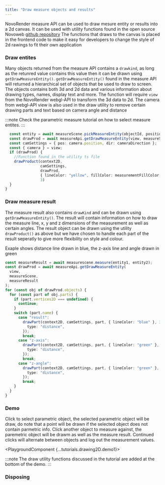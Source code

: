 ```yaml
---
title: "Draw measure objects and results"
---
```



NovoRender measure API can be used to draw mesure entity or results into a 2d canvas.
It can be used with utility functions found in the open source Novoweb [github repository](https://github.com/novorender/novoweb/blob/develop/src/features/engine2D/utils.ts)
The functions that draws to the canvas is placed in the frontend code to make it easy for developers to change the style of 2d rawings to fit their own application

### Draw entites

Many objects returned from the measure API contains a `drawkind`, as long as the retunred value contains this value then it can be drawn using `getDrawMeasureEntity()`.
`getDrawMeasureEntity()` found in the measure API will returned a hierarchical set of objects that be used to draw to screen.
The objects contains both 3d and 2d data and various information about drawing types, names, display text and more.
The function will require `view` from the NovoRender webgl-API to transform the 3d data to 2d.
The camera from webgl-API view is also used in the draw utility to remove certain drawing parts and text based on camera angle and distance

:::note
Check the parametric measure tutorial on how to select measure entites.
:::

```typescript
  const entity = await measureScene.pickMeasureEntity(objectId, position);
  const drawProd = await measureApi.getDrawMeasureEntity(view, measureScene, entity);
  const camSettings = { pos: camera.position, dir: cameraDirection };
  const { camera } = view;
  if (drawProd) {
    //Function found in the utility ts file
    drawProduct(context2D,
                camSettings,
                drawProd,
                { lineColor: "yellow", fillColor: measurementFillColor, complexCylinder: true },
                3)
  }
}
```

### Draw measure result

The measure result also contains `drawKind` and can be drawn using `getDrawMeasureEntity()`.
The result will contain information on how to draw the measure line, x, y and z dimensions of the measurement as well as certain angles.
The result object can be drawn using the utility `drawProduct()` as above but we have chosen to handle each part of the result seperatly to give more flexibility on style and colour.

Exaple shows distance line drawn in blue, the z-axis line and angle drawn in green

```typescript
const measureResult = await measurescene.measure(entity1, entity2);
const drawProd = await measureApi.getDrawMeasureEntity(
  view,
  measureScene,
  measureResult
);
for (const obj of drawProd.objects) {
  for (const part of obj.parts) {
    if (part.vertices2D === undefined) {
      continue;
    }
    switch (part.name) {
      case "result":
        drawPart(context2D, camSettings, part, { lineColor: "blue" }, 3, {
          type: "distance",
        });
        break;
      case "z-axis":
        drawPart(context2D, camSettings, part, { lineColor: "green" }, 3, {
          type: "distance",
        });
        break;
      case "z-angle":
        drawPart(context2D, camSettings, part, { lineColor: "green" }, 2, {
          type: "distance",
        });
        break;
    }
  }
}
```

### Demo

Click to select parametric object, the selected parametric object will be draw, do note that a point will be drawn if the selected object does not contain parmetric info.
Click another object to measure against, the paremetric object will be drawm as well as the measure result.
Continued clicks will alternate between objects and log out the measurement values.

<PlaygroundComponent {...tutorials.drawing2D.demo1}></PlaygroundComponent>

:::note
The draw utility functions discussed in the tutorial are added at the bottom of the demo.
:::

### Disposing
